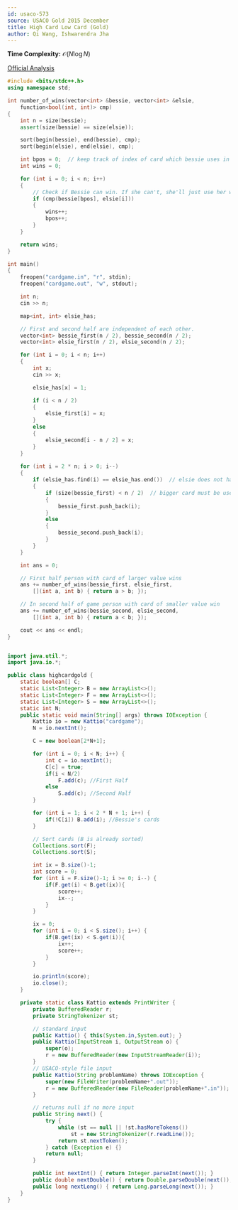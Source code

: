 ```yaml
---
id: usaco-573
source: USACO Gold 2015 December
title: High Card Low Card (Gold)
author: Qi Wang, Ishwarendra Jha
---
```


**Time Complexity:** $\mathcal{O}(N\log{N})$

[Official Analysis](http://www.usaco.org/current/data/sol_cardgame_gold_dec15.html)

<LanguageSection>

<CPPSection>

```cpp
#include <bits/stdc++.h>
using namespace std;

int number_of_wins(vector<int> &bessie, vector<int> &elsie,
	function<bool(int, int)> cmp)
{
	int n = size(bessie);
	assert(size(bessie) == size(elsie));

	sort(begin(bessie), end(bessie), cmp);
	sort(begin(elsie), end(elsie), cmp);

	int bpos = 0;  // keep track of index of card which bessie uses in current move
	int wins = 0;

	for (int i = 0; i < n; i++)
	{
		// Check if Bessie can win. If she can't, she'll just use her worst card.
		if (cmp(bessie[bpos], elsie[i]))
		{
			wins++;
			bpos++;
		}
	}

	return wins;
}

int main()
{
	freopen("cardgame.in", "r", stdin);
	freopen("cardgame.out", "w", stdout);

	int n;
	cin >> n;

	map<int, int> elsie_has;

	// First and second half are independent of each other. 
	vector<int> bessie_first(n / 2), bessie_second(n / 2);
	vector<int> elsie_first(n / 2), elsie_second(n / 2);

	for (int i = 0; i < n; i++)
	{
		int x;
		cin >> x;

		elsie_has[x] = 1;

		if (i < n / 2) 
		{
			elsie_first[i] = x;
		}
		else
		{
			elsie_second[i - n / 2] = x;
		}
	}
	
	for (int i = 2 * n; i > 0; i--)
	{
		if (elsie_has.find(i) == elsie_has.end())  // elsie does not have this card
		{
			if (size(bessie_first) < n / 2)  // bigger card must be used in first half
			{
				bessie_first.push_back(i);
			}
			else
		    {
				bessie_second.push_back(i);
			}
		}
	}

	int ans = 0;

	// First half person with card of larger value wins
	ans += number_of_wins(bessie_first, elsie_first, 
		[](int a, int b) { return a > b; });

	// In second half of game person with card of smaller value win
	ans += number_of_wins(bessie_second, elsie_second, 
		[](int a, int b) { return a < b; });

	cout << ans << endl; 
}
```

</CPPSection>

<JavaSection>

```java

import java.util.*;
import java.io.*;

public class highcardgold {
	static boolean[] C;
	static List<Integer> B = new ArrayList<>();
	static List<Integer> F = new ArrayList<>();
	static List<Integer> S = new ArrayList<>();
	static int N;
	public static void main(String[] args) throws IOException {
		Kattio io = new Kattio("cardgame");
		N = io.nextInt();

		C = new boolean[2*N+1];

		for (int i = 0; i < N; i++) {
			int c = io.nextInt();
			C[c] = true;
			if(i < N/2)
				F.add(c); //First Half
			else
				S.add(c); //Second Half
		}

		for (int i = 1; i < 2 * N + 1; i++) {
			if(!C[i]) B.add(i); //Bessie's cards
		}

		// Sort cards (B is already sorted)
		Collections.sort(F);
		Collections.sort(S);

		int ix = B.size()-1;
		int score = 0;
		for (int i = F.size()-1; i >= 0; i--) {
			if(F.get(i) < B.get(ix)){
				score++;
				ix--;
			}
		}

		ix = 0;
		for (int i = 0; i < S.size(); i++) {
			if(B.get(ix) < S.get(i)){
				ix++;
				score++;
			}
		}

		io.println(score);
		io.close();
	}

	private static class Kattio extends PrintWriter {
		private BufferedReader r;
		private StringTokenizer st;

		// standard input
		public Kattio() { this(System.in,System.out); }
		public Kattio(InputStream i, OutputStream o) {
			super(o);
			r = new BufferedReader(new InputStreamReader(i));
		}
		// USACO-style file input
		public Kattio(String problemName) throws IOException {
			super(new FileWriter(problemName+".out"));
			r = new BufferedReader(new FileReader(problemName+".in"));
		}

		// returns null if no more input
		public String next() {
			try {
				while (st == null || !st.hasMoreTokens())
					st = new StringTokenizer(r.readLine());
				return st.nextToken();
			} catch (Exception e) {}
			return null;
		}

		public int nextInt() { return Integer.parseInt(next()); }
		public double nextDouble() { return Double.parseDouble(next()); }
		public long nextLong() { return Long.parseLong(next()); }
	}
}

```

</JavaSection>

</LanguageSection>
